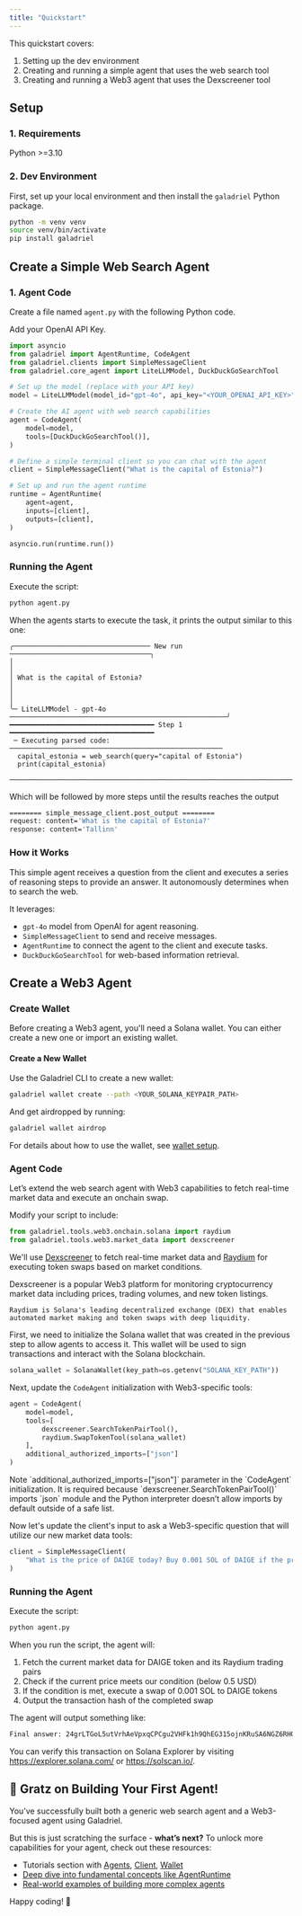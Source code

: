 ```yaml
---
title: "Quickstart"
---
```


This quickstart covers:

1. Setting up the dev environment
2. Creating and running a simple agent that uses the web search tool
3. Creating and running a Web3 agent that uses the Dexscreener tool

## Setup

### 1. Requirements

Python >=3.10

### 2. Dev Environment

First, set up your local environment and then install the `galadriel` Python package.

```bash
python -m venv venv
source venv/bin/activate
pip install galadriel
```

## Create a Simple Web Search Agent

### 1. Agent Code

Create a file named `agent.py` with the following Python code.

Add your OpenAI API Key.

```python
import asyncio
from galadriel import AgentRuntime, CodeAgent
from galadriel.clients import SimpleMessageClient
from galadriel.core_agent import LiteLLMModel, DuckDuckGoSearchTool

# Set up the model (replace with your API key)
model = LiteLLMModel(model_id="gpt-4o", api_key="<YOUR_OPENAI_API_KEY>")

# Create the AI agent with web search capabilities
agent = CodeAgent(
    model=model,
    tools=[DuckDuckGoSearchTool()],
)

# Define a simple terminal client so you can chat with the agent
client = SimpleMessageClient("What is the capital of Estonia?")

# Set up and run the agent runtime
runtime = AgentRuntime(
    agent=agent,
    inputs=[client],
    outputs=[client],
)

asyncio.run(runtime.run())
```

### Running the Agent
Execute the script:
```bash
python agent.py
```
When the agents starts to execute the task, it prints the output similar to this one:
```
╭────────────────────────────────── New run ───────────────────────────────────╮
│                                                                              │
│ What is the capital of Estonia?                                              │
│                                                                              │
╰─ LiteLLMModel - gpt-4o ──────────────────────────────────────────────────────╯
━━━━━━━━━━━━━━━━━━━━━━━━━━━━━━━━━━━━ Step 1 ━━━━━━━━━━━━━━━━━━━━━━━━━━━━━━━━━━━━
 ─ Executing parsed code: ─────────────────────────────────────────────────────
  capital_estonia = web_search(query="capital of Estonia")
  print(capital_estonia)
 ──────────────────────────────────────────────────────────────────────────────
```
Which will be followed by more steps until the results reaches the output
```bash
======== simple_message_client.post_output ========
request: content='What is the capital of Estonia?'
response: content='Tallinn'
```

###  How it Works

This simple agent receives a question from the client and executes a series of reasoning steps to provide an answer. It autonomously determines when to search the web.

It leverages:

- `gpt-4o` model from OpenAI for agent reasoning.
- `SimpleMessageClient` to send and receive messages.
- `AgentRuntime` to connect the agent to the client and execute tasks.
- `DuckDuckGoSearchTool` for web-based information retrieval.

## Create a Web3 Agent

### Create Wallet

Before creating a Web3 agent, you'll need a Solana wallet. You can either create a new one or import an existing wallet.

#### Create a New Wallet

Use the Galadriel CLI to create a new wallet:

```bash
galadriel wallet create --path <YOUR_SOLANA_KEYPAIR_PATH>
```
And get airdropped by running:

```bash
galadriel wallet airdrop
```

For details about how to use the wallet, see [wallet setup](/galadriel-network/tutorials/wallet).


### Agent Code

Let’s extend the web search agent with Web3 capabilities to fetch real-time market data and execute an onchain swap.

Modify your script to include:

```python
from galadriel.tools.web3.onchain.solana import raydium
from galadriel.tools.web3.market_data import dexscreener
```

We'll use [Dexscreener](https://dexscreener.com/) to fetch real-time market data and [Raydium](https://raydium.io/) for executing token swaps based on market conditions.

<Info>
    Dexscreener is a popular Web3 platform for monitoring cryptocurrency market data including prices, trading volumes, and new token listings. 
    
    Raydium is Solana's leading decentralized exchange (DEX) that enables automated market making and token swaps with deep liquidity.
</Info>

First, we need to initialize the Solana wallet that was created in the previous step to allow agents to access it. This wallet will be used to sign transactions and interact with the Solana blockchain.

```python
solana_wallet = SolanaWallet(key_path=os.getenv("SOLANA_KEY_PATH"))
```

Next, update the `CodeAgent` initialization with Web3-specific tools:

```python
agent = CodeAgent(
    model=model,
    tools=[
        dexscreener.SearchTokenPairTool(),
        raydium.SwapTokenTool(solana_wallet)
    ],
    additional_authorized_imports=["json"]
)
```

<Info>
    Note `additional_authorized_imports=["json"]` parameter in the `CodeAgent` initialization.
    It is required because `dexscreener.SearchTokenPairTool()` imports `json` module and the Python interpreter doesn’t allow imports by default outside of a safe list.
</Info>

Now let's update the client's input to ask a Web3-specific question that will utilize our new market data tools:

```python
client = SimpleMessageClient(
    "What is the price of DAIGE today? Buy 0.001 SOL of DAIGE if the price is below 0.5 USD"
)
```

### Running the Agent

Execute the script:

```bash
python agent.py
```

When you run the script, the agent will:
1. Fetch the current market data for DAIGE token and its Raydium trading pairs
2. Check if the current price meets our condition (below 0.5 USD)
3. If the condition is met, execute a swap of 0.001 SOL to DAIGE tokens
4. Output the transaction hash of the completed swap

The agent will output something like:
```bash
Final answer: 24grLTGoL5utVrhAeVpxqCPCgu2VHFk1h9QhEG315ojnKRuSA6NGZ6RHQbNAMGvQnuYHXKbTDPbt4S4sBRtDwM65
```

You can verify this transaction on Solana Explorer by visiting https://explorer.solana.com/ or https://solscan.io/.

## 🎉 Gratz on Building Your First Agent!

You’ve successfully built both a generic web search agent and a Web3-focused agent using Galadriel.

But this is just scratching the surface - **what’s next?** To unlock more capabilities for your agent, check out these resources:

- Tutorials section with [Agents](/galadriel-network/tutorials/agents), [Client](galadriel-network/tutorials/clients), [Wallet](/galadriel-network/tutorials/wallet)
- [Deep dive into fundamental concepts like AgentRuntime](/galadriel-network/concepts/runtime)
- [Real-world examples of building more complex agents](/galadriel-network/examples/examples)

Happy coding! 🚀
